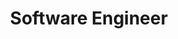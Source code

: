 ---
title: "Software Engineer"
tags: [Full Time, Junior Level]
overview: "We are looking for a self-starting, detail-oriented software infrastructure professional to join our Platform Engineering team to help us build a scalable, flexible, easy-to-use cloud-native deployment platform to enable the developers to deploy, test, and debug their applications on the cloud without them having to learn complex infrastructure tools. An ideal candidate enjoys automating tasks, puts high emphasis on reusability, and loves to learn and experiment with cutting-edge infrastructure tools."
objectives:
    - "Model large, complex systems on top of modern cloud utilizing tools like Docker, Kubernetes and Helm, so that they are performant, cost-effective, scalable, and possibly without platform lock-in."
    - "Practice Configuration as Code when creating all the infrastructure using Terraform, Ansible and GitOps tools like FluxCD."
    - "Deploy extensive monitoring and alerting on application and infrastructure level to ensure near-100% uptime."
    - "Design secure infrastructure by practicing the Principle of Least Privilege."
responsibilities:
    - "Plan, create, and maintain CI/CD Pipelines for various services."
    - "Containerize services and workloads efficiently, and deploy them on large-scale using Docker and Kubernetes."
    - "Constantly look for opportunities to optimize the current infrastructure in terms of efficiency and cost."
    - "Monitor existing services for uptime, error rates or any anomaly, and work closely with the development teams to address any issues you discover."
    - "Make sure all of our servers running on AWS, GCP, and DigitalOcean are up-to-date and secure."
qualifications:
    - "Ability to pre-conceive and address things that could go wrong in the system design before they do"
    - "Great eye for details"
    - "Strong understanding of networks, protocols, and computers in general, and ability to model complex systems"
    - "Strong written and verbal communication"
payRange: "3-5.4 LPA CTC"
experience: "0-1+ years of relevant experience"
---